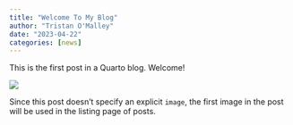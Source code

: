```yaml
---
title: "Welcome To My Blog"
author: "Tristan O'Malley"
date: "2023-04-22"
categories: [news]
---
```


This is the first post in a Quarto blog. Welcome!

![](thumbnail.jpg)

Since this post doesn't specify an explicit `image`, the first image in the post will be used in the listing page of posts.
